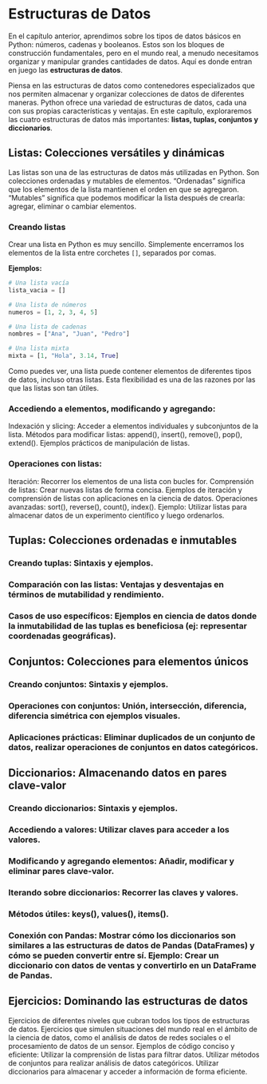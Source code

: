 # Estructuras de Datos

En el capítulo anterior, aprendimos sobre los tipos de datos básicos en Python: números, cadenas y booleanos. Estos son los bloques de construcción fundamentales, pero en el mundo real, a menudo necesitamos organizar y manipular grandes cantidades de datos. Aquí es donde entran en juego las **estructuras de datos**.

Piensa en las estructuras de datos como contenedores especializados que nos permiten almacenar y organizar colecciones de datos de diferentes maneras. Python ofrece una variedad de estructuras de datos, cada una con sus propias características y ventajas. En este capítulo, exploraremos las cuatro estructuras de datos más importantes: **listas, tuplas, conjuntos y diccionarios**.

## Listas: Colecciones versátiles y dinámicas

Las listas son una de las estructuras de datos más utilizadas en Python. Son colecciones ordenadas y mutables de elementos. "Ordenadas" significa que los elementos de la lista mantienen el orden en que se agregaron. "Mutables" significa que podemos modificar la lista después de crearla: agregar, eliminar o cambiar elementos.

### Creando listas

Crear una lista en Python es muy sencillo. Simplemente encerramos los elementos de la lista entre corchetes `[]`, separados por comas.

**Ejemplos:**

```python
# Una lista vacía
lista_vacia = []

# Una lista de números
numeros = [1, 2, 3, 4, 5]

# Una lista de cadenas
nombres = ["Ana", "Juan", "Pedro"]

# Una lista mixta
mixta = [1, "Hola", 3.14, True]
```

Como puedes ver, una lista puede contener elementos de diferentes tipos de datos, incluso otras listas. Esta flexibilidad es una de las razones por las que las listas son tan útiles.

### Accediendo a elementos, modificando y agregando:

Indexación y slicing: Acceder a elementos individuales y subconjuntos de la lista. Métodos para modificar listas: append(), insert(), remove(), pop(), extend(). Ejemplos prácticos de manipulación de listas.

### Operaciones con listas:

Iteración: Recorrer los elementos de una lista con bucles for. Comprensión de listas: Crear nuevas listas de forma concisa. Ejemplos de iteración y comprensión de listas con aplicaciones en la ciencia de datos. Operaciones avanzadas: sort(), reverse(), count(), index(). Ejemplo: Utilizar listas para almacenar datos de un experimento científico y luego ordenarlos.

## Tuplas: Colecciones ordenadas e inmutables

### Creando tuplas: Sintaxis y ejemplos.

### Comparación con las listas: Ventajas y desventajas en términos de mutabilidad y rendimiento.

### Casos de uso específicos: Ejemplos en ciencia de datos donde la inmutabilidad de las tuplas es beneficiosa (ej: representar coordenadas geográficas).

## Conjuntos: Colecciones para elementos únicos

### Creando conjuntos: Sintaxis y ejemplos.

### Operaciones con conjuntos: Unión, intersección, diferencia, diferencia simétrica con ejemplos visuales.

### Aplicaciones prácticas: Eliminar duplicados de un conjunto de datos, realizar operaciones de conjuntos en datos categóricos.

## Diccionarios: Almacenando datos en pares clave-valor

### Creando diccionarios: Sintaxis y ejemplos.

### Accediendo a valores: Utilizar claves para acceder a los valores.

### Modificando y agregando elementos: Añadir, modificar y eliminar pares clave-valor.

### Iterando sobre diccionarios: Recorrer las claves y valores.

### Métodos útiles: keys(), values(), items().

### Conexión con Pandas: Mostrar cómo los diccionarios son similares a las estructuras de datos de Pandas (DataFrames) y cómo se pueden convertir entre sí. Ejemplo: Crear un diccionario con datos de ventas y convertirlo en un DataFrame de Pandas.

## Ejercicios: Dominando las estructuras de datos

Ejercicios de diferentes niveles que cubran todos los tipos de estructuras de datos. Ejercicios que simulen situaciones del mundo real en el ámbito de la ciencia de datos, como el análisis de datos de redes sociales o el procesamiento de datos de un sensor. Ejemplos de código conciso y eficiente: Utilizar la comprensión de listas para filtrar datos. Utilizar métodos de conjuntos para realizar análisis de datos categóricos. Utilizar diccionarios para almacenar y acceder a información de forma eficiente.
